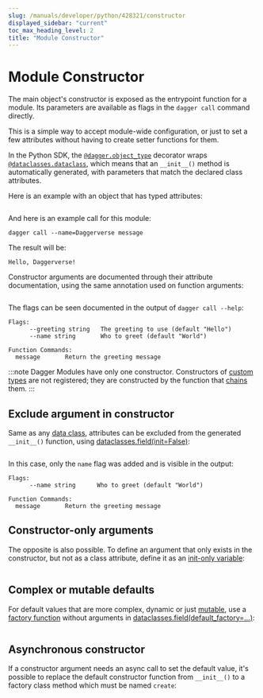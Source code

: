 ```yaml
---
slug: /manuals/developer/python/428321/constructor
displayed_sidebar: "current"
toc_max_heading_level: 2
title: "Module Constructor"
---
```



# Module Constructor


The main object's constructor is exposed as the entrypoint function for a module.
Its parameters are available as flags in the `dagger call` command directly.

This is a simple way to accept module-wide configuration, or just to set
a few attributes without having to create setter functions for them.

In the Python SDK, the [`@dagger.object_type`][@object_type] decorator wraps
[`@dataclasses.dataclass`][dataclass], which means that an `__init__()` method
is automatically generated, with parameters that match the declared class attributes.

Here is an example with an object that has typed attributes:

```python file=./snippets/constructor/simple/main.py
```

And here is an example call for this module:

```shell
dagger call --name=Daggerverse message
```

The result will be:

```shell
Hello, Daggerverse!
```

Constructor arguments are documented through their attribute documentation,
using the same annotation used on function arguments:

```python file=./snippets/constructor/doc/main.py
```

The flags can be seen documented in the output of `dagger call --help`:

```shell
Flags:
      --greeting string   The greeting to use (default "Hello")
      --name string       Who to greet (default "World")

Function Commands:
  message       Return the greeting message
```

:::note
Dagger Modules have only one constructor. Constructors of [custom types](./817138-custom-types.mdx) are not registered; they are constructed by the function that [chains](./179101-chaining.mdx) them.
:::

## Exclude argument in constructor

Same as any [data class][dataclass], attributes can be excluded from the
generated `__init__()` function, using [dataclasses.field(init=False)][field]:

```python file=./snippets/constructor/exclude/main.py
```

In this case, only the `name` flag was added and is visible in the output:

```shell
Flags:
      --name string      Who to greet (default "World")

Function Commands:
  message       Return the greeting message
```

## Constructor-only arguments

The opposite is also possible. To define an argument that only exists in
the constructor, but not as a class attribute, define it as an
[init-only variable][initvar]:

```python file=./snippets/constructor/initvar/main.py
```

## Complex or mutable defaults

For default values that are more complex, dynamic or just [mutable][mutable],
use a [factory function][factory] without arguments in
[dataclasses.field(default_factory=...)][field]:

```python file=./snippets/constructor/factory/main.py
```

## Asynchronous constructor

If a constructor argument needs an async call to set the default value, it's
possible to replace the default constructor function from `__init__()` to
a factory class method which must be named `create`:

```python file=./snippets/constructor/async/main.py
```

[@object_type]: https://dagger-io.readthedocs.io/en/sdk-python-v0.9.11/module.html#dagger.object_type
[dataclass]: https://docs.python.org/3/library/dataclasses.html
[field]: https://docs.python.org/3/library/dataclasses.html#dataclasses.field
[initvar]: https://docs.python.org/3/library/dataclasses.html#init-only-variables
[factory]: https://docs.python.org/3/library/dataclasses.html#default-factory-functions
[mutable]: https://docs.python.org/3/library/dataclasses.html#mutable-default-values
